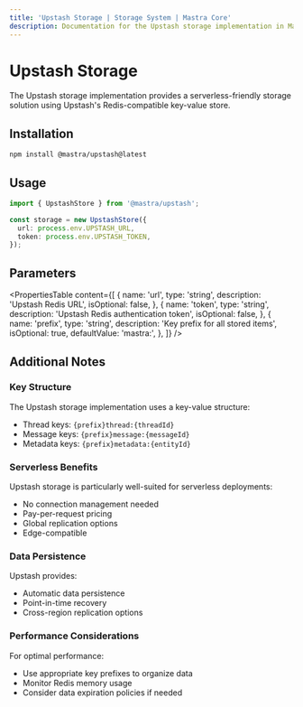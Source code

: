 ```yaml
---
title: 'Upstash Storage | Storage System | Mastra Core'
description: Documentation for the Upstash storage implementation in Mastra.
---
```


# Upstash Storage

The Upstash storage implementation provides a serverless-friendly storage solution using Upstash's Redis-compatible key-value store.

## Installation

```bash copy
npm install @mastra/upstash@latest
```

## Usage

```typescript copy showLineNumbers
import { UpstashStore } from '@mastra/upstash';

const storage = new UpstashStore({
  url: process.env.UPSTASH_URL,
  token: process.env.UPSTASH_TOKEN,
});
```

## Parameters

<PropertiesTable
  content={[
    {
      name: 'url',
      type: 'string',
      description: 'Upstash Redis URL',
      isOptional: false,
    },
    {
      name: 'token',
      type: 'string',
      description: 'Upstash Redis authentication token',
      isOptional: false,
    },
    {
      name: 'prefix',
      type: 'string',
      description: 'Key prefix for all stored items',
      isOptional: true,
      defaultValue: 'mastra:',
    },
  ]}
/>

## Additional Notes

### Key Structure

The Upstash storage implementation uses a key-value structure:

- Thread keys: `{prefix}thread:{threadId}`
- Message keys: `{prefix}message:{messageId}`
- Metadata keys: `{prefix}metadata:{entityId}`

### Serverless Benefits

Upstash storage is particularly well-suited for serverless deployments:

- No connection management needed
- Pay-per-request pricing
- Global replication options
- Edge-compatible

### Data Persistence

Upstash provides:

- Automatic data persistence
- Point-in-time recovery
- Cross-region replication options

### Performance Considerations

For optimal performance:

- Use appropriate key prefixes to organize data
- Monitor Redis memory usage
- Consider data expiration policies if needed
